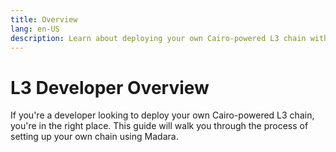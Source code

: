 ```yaml
---
title: Overview
lang: en-US
description: Learn about deploying your own Cairo-powered L3 chain with Madara.
---
```


# L3 Developer Overview

If you're a developer looking to deploy your own Cairo-powered L3 chain, you're in the right place. This guide will walk you through the process of setting up your own chain using Madara.
